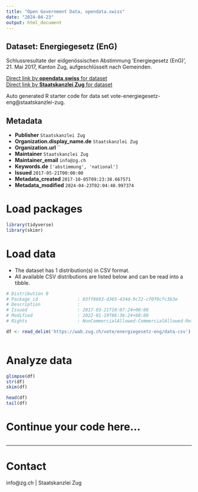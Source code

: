 ```yaml
---
title: "Open Government Data, opendata.swiss"
date: "2024-04-23"
output: html_document
---
```


## Dataset: Energiegesetz (EnG)

Schlussresultate der eidgenössischen Abstimmung 'Energiegesetz (EnG)', 21. Mai 2017, Kanton Zug, aufgeschlüsselt nach Gemeinden.

[Direct link by **opendata.swiss** for dataset](https://opendata.swiss/de/dataset/energiegesetz-eng1)<br>
[Direct link by **Staatskanzlei Zug** for dataset](https://wab.zug.ch/vote/energiegesetz-eng/data)

Auto generated R starter code for data set vote-energiegesetz-eng@staatskanzlei-zug.

## Metadata

- **Publisher** `Staatskanzlei Zug`
- **Organization.display_name.de** `Staatskanzlei Zug`
- **Organization.url** ``
- **Maintainer** `Staatskanzlei Zug`
- **Maintainer_email** `info@zg.ch`
- **Keywords.de** `['abstimmung', 'national']`
- **Issued** `2017-05-21T00:00:00`
- **Metadata_created** `2017-10-05T09:23:38.667571`
- **Metadata_modified** `2024-04-23T02:04:40.997374`


# Load packages

```r

library(tidyverse)
library(skimr)

```

# Load data

-   The dataset has 1 distribution(s) in CSV format.
-   All available CSV distributions are listed below and can be read into a tibble.

```r

# Distribution 0
# Package_id               : 03ff8693-d365-434d-9c72-cf0f9cfc3b3e
# Description              : 
# Issued                   : 2017-03-21T10:07:24+00:00
# Modified                 : 2022-01-19T06:36:24+00:00
# Rights                   : NonCommercialAllowed-CommercialAllowed-ReferenceRequired

df <- read_delim('https://wab.zug.ch/vote/energiegesetz-eng/data-csv')



```

# Analyze data

```r

glimpse(df)
str(df)
skim(df)

head(df)
tail(df)

```

# Continue your code here...

```r

```

------------------------------------------------------------------------

# Contact

info@zg.ch | Staatskanzlei Zug
